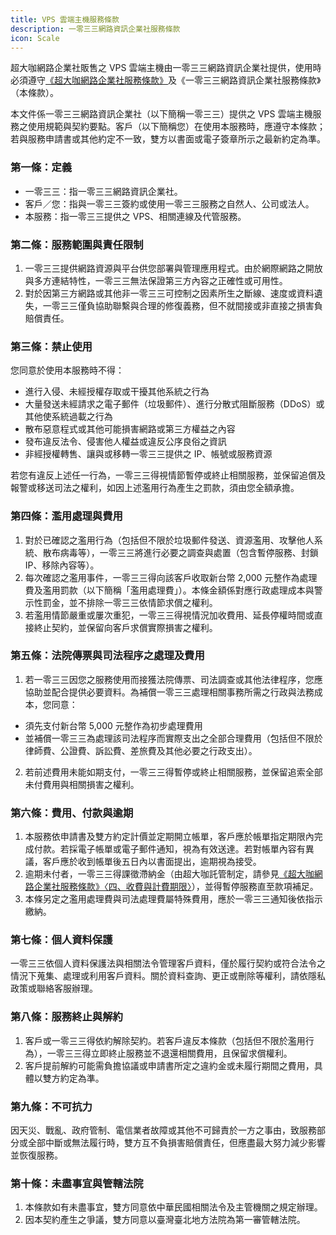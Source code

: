 ```yaml
---
title: VPS 雲端主機服務條款
description: 一零三三網路資訊企業社服務條款
icon: Scale
---
```


超大咖網路企業社販售之 VPS 雲端主機由一零三三網路資訊企業社提供，使用時必須遵守[《超大咖網路企業社服務條款》](https://docs.coffeehost.net/documents/terms-of-service)及《一零三三網路資訊企業社服務條款》（本條款）。

本文件係一零三三網路資訊企業社（以下簡稱一零三三）提供之 VPS 雲端主機服務之使用規範與契約要點。客戶（以下簡稱您）在使用本服務時，應遵守本條款；若與服務申請書或其他約定不一致，雙方以書面或電子簽章所示之最新約定為準。

### 第一條：定義

- 一零三三：指一零三三網路資訊企業社。
- 客戶／您：指與一零三三簽約或使用一零三三服務之自然人、公司或法人。
- 本服務：指一零三三提供之 VPS、相關連線及代管服務。

### 第二條：服務範圍與責任限制

1. 一零三三提供網路資源與平台供您部署與管理應用程式。由於網際網路之開放與多方連結特性，一零三三無法保證第三方內容之正確性或可用性。
2. 對於因第三方網路或其他非一零三三可控制之因素所生之斷線、速度或資料遺失，一零三三僅負協助聯繫與合理的修復義務，但不就間接或非直接之損害負賠償責任。

### 第三條：禁止使用

您同意於使用本服務時不得：

- 進行入侵、未經授權存取或干擾其他系統之行為
- 大量發送未經請求之電子郵件（垃圾郵件）、進行分散式阻斷服務（DDoS）或其他使系統過載之行為
- 散布惡意程式或其他可能損害網路或第三方權益之內容
- 發布違反法令、侵害他人權益或違反公序良俗之資訊
- 非經授權轉售、讓與或移轉一零三三提供之 IP、帳號或服務資源

若您有違反上述任一行為，一零三三得視情節暫停或終止相關服務，並保留追償及報警或移送司法之權利，如因上述濫用行為產生之罰款，須由您全額承擔。

### 第四條：濫用處理與費用

1. 對於已確認之濫用行為（包括但不限於垃圾郵件發送、資源濫用、攻擊他人系統、散布病毒等），一零三三將進行必要之調查與處置（包含暫停服務、封鎖 IP、移除內容等）。
2. 每次確認之濫用事件，一零三三得向該客戶收取新台幣 2,000 元整作為處理費及濫用罰款（以下簡稱「濫用處理費」）。本條金額係對應行政處理成本與警示性罰金，並不排除一零三三依情節求償之權利。
3. 若濫用情節嚴重或屢次重犯，一零三三得視情況加收費用、延長停權時間或直接終止契約，並保留向客戶求償實際損害之權利。

### 第五條：法院傳票與司法程序之處理及費用

1. 若一零三三因您之服務使用而接獲法院傳票、司法調查或其他法律程序，您應協助並配合提供必要資料。為補償一零三三處理相關事務所需之行政與法務成本，您同意：

- 須先支付新台幣 5,000 元整作為初步處理費用
- 並補償一零三三為處理該司法程序而實際支出之全部合理費用（包括但不限於律師費、公證費、訴訟費、差旅費及其他必要之行政支出）。

2. 若前述費用未能如期支付，一零三三得暫停或終止相關服務，並保留追索全部未付費用與相關損害之權利。

### 第六條：費用、付款與逾期

1. 本服務依申請書及雙方約定計價並定期開立帳單，客戶應於帳單指定期限內完成付款。若採電子帳單或電子郵件通知，視為有效送達。若對帳單內容有異議，客戶應於收到帳單後五日內以書面提出，逾期視為接受。
2. 逾期未付者，一零三三得課徵滯納金（由超大咖託管制定，請參見[《超大咖網路企業社服務條款》〈四、收費與計費期限〉](https://docs.coffeehost.net/docs/documents/terms-of-service#%E5%9B%9B%E6%94%B6%E8%B2%BB%E8%88%87%E8%A8%88%E8%B2%BB%E6%9C%9F%E9%99%90)），並得暫停服務直至款項補足。
3. 本條另定之濫用處理費與司法處理費屬特殊費用，應於一零三三通知後依指示繳納。

### 第七條：個人資料保護

一零三三依個人資料保護法與相關法令管理客戶資料，僅於履行契約或符合法令之情況下蒐集、處理或利用客戶資料。關於資料查詢、更正或刪除等權利，請依隱私政策或聯絡客服辦理。

### 第八條：服務終止與解約

1. 客戶或一零三三得依約解除契約。若客戶違反本條款（包括但不限於濫用行為），一零三三得立即終止服務並不退還相關費用，且保留求償權利。
2. 客戶提前解約可能需負擔協議或申請書所定之違約金或未履行期間之費用，具體以雙方約定為準。

### 第九條：不可抗力

因天災、戰亂、政府管制、電信業者故障或其他不可歸責於一方之事由，致服務部分或全部中斷或無法履行時，雙方互不負損害賠償責任，但應盡最大努力減少影響並恢復服務。

### 第十條：未盡事宜與管轄法院

1. 本條款如有未盡事宜，雙方同意依中華民國相關法令及主管機關之規定辦理。
2. 因本契約產生之爭議，雙方同意以臺灣臺北地方法院為第一審管轄法院。
